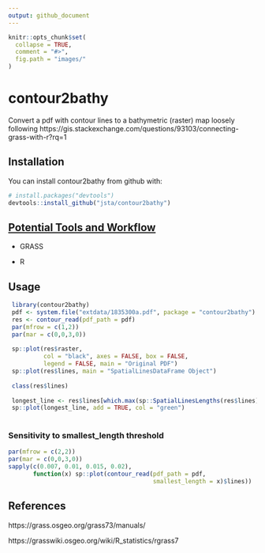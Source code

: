 ```yaml
---
output: github_document
---
```


<!-- README.md is generated from README.Rmd. Please edit that file -->

```r
knitr::opts_chunk$set(
  collapse = TRUE,
  comment = "#>",
  fig.path = "images/"
)
```

# contour2bathy

Convert a pdf with contour lines to a bathymetric (raster) map loosely following https://gis.stackexchange.com/questions/93103/connecting-grass-with-r?rq=1

## Installation

You can install contour2bathy from github with:

```r
# install.packages("devtools")
devtools::install_github("jsta/contour2bathy")
```

## [Potential Tools and Workflow](https://grasswiki.osgeo.org/wiki/Trace_vector_contours_from_a_scanned_map)

* GRASS

* R

## Usage

```r
 library(contour2bathy)
 pdf <- system.file("extdata/1835300a.pdf", package = "contour2bathy")
 res <- contour_read(pdf_path = pdf)
 par(mfrow = c(1,2))
 par(mar = c(0,0,3,0))
 
 sp::plot(res$raster, 
          col = "black", axes = FALSE, box = FALSE, 
          legend = FALSE, main = "Original PDF")
 sp::plot(res$lines, main = "SpatialLinesDataFrame Object")
 
 class(res$lines)
 
 longest_line <- res$lines[which.max(sp::SpatialLinesLengths(res$lines)),]
 sp::plot(longest_line, add = TRUE, col = "green")
 
```

### Sensitivity to smallest_length threshold
```r
par(mfrow = c(2,2))
par(mar = c(0,0,3,0))
sapply(c(0.007, 0.01, 0.015, 0.02), 
       function(x) sp::plot(contour_read(pdf_path = pdf, 
                                         smallest_length = x)$lines))
```

## References
https://grass.osgeo.org/grass73/manuals/

https://grasswiki.osgeo.org/wiki/R_statistics/rgrass7


